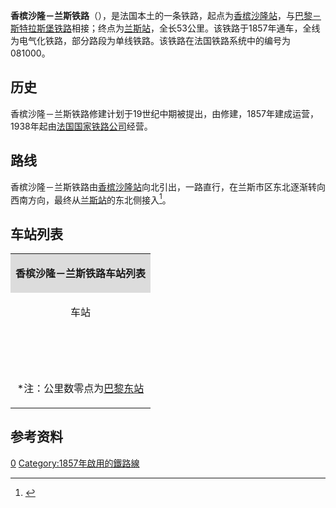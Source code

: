 {{Infobox rail system-route
|collapsed=no
|box_width=
|rail_name=香槟沙隆－兰斯铁路<br>{{lang|fr|Ligne de Châlons-en-Champagne à Reims-Cérès}}
|banner_color=
|sec_banner_color=
|logo_filename=
|image_width=
|logo_bgcolor=
|logo_note=
|image =Voie SNCF reims 1100664.jpg
|imagesize=
|caption=香槟沙隆－兰斯铁路（兰斯附近）
|system_map=
|mapimage_width=
|map_bgcolor=
|locale={{FRA}}
|service_type=客货共用、地方铁路
|start=[[香槟沙隆站|香槟沙隆站]]、[[兰斯站|兰斯站]]
|begin_operation=
|end_operation=
|operation_note=
|system_length=
|length_in_operation=
|total_length=53公里
|status=使用中
|line_title=线路
|lines=[[复线铁路|复线铁路]]
|stations=
|route_title=线路
|main_route=
|secondary_route=
|branch_route=
|standard=
|main_stations=[[香槟沙隆站|香槟沙隆站]]、[[兰斯站|兰斯站]]
|ridership=
|fleet_size=
|max_speed= 
|track_gauge=
|distance_between_mainlines=
|min_radius=
|max_grade=
|block_signal=
|electrified=25 kV – 50 Hz（部分路段）
|depot=
|operator={{法国交通数据|sncf}}
|franchise=
|hq=
|key_person=
|website=
|route_map=
}}

'''香槟沙隆－兰斯铁路'''（{{lang-fr|Ligne de Châlons-en-Champagne à Reims-Cérès}}），是法国本土的一条铁路，起点为[[香槟沙隆站|香槟沙隆站]]，与[[巴黎－斯特拉斯堡铁路|巴黎－斯特拉斯堡铁路]]相接；终点为[[兰斯站|兰斯站]]，全长53公里。该铁路于1857年通车，全线为电气化铁路，部分路段为单线铁路。该铁路在法国铁路系统中的编号为081000。

==历史==

香槟沙隆－兰斯铁路修建计划于19世纪中期被提出，由{{link-fr|法国东部铁路公司|Compagnie des chemins de fer de l'Est}}修建，1857年建成运营，1938年起由[[法国国家铁路公司|法国国家铁路公司]]经营。

==路线==
香槟沙隆－兰斯铁路由[[香槟沙隆站|香槟沙隆站]]向北引出，一路直行，在兰斯市区东北逐渐转向西南方向，最终从[[兰斯站|兰斯站]]的东北侧接入<ref name="geo">{{Cite web|url=https://www.geoportail.gouv.fr/carte|title=Carte|accessdate=2021-01-27|author=Géoportail|language=fr|publisher=Géoportail|archive-url=https://web.archive.org/web/20170129154129/https://www.geoportail.gouv.fr/carte/|archive-date=2017-01-29|dead-url=yes}}</ref>。

==车站列表==
{| class="wikitable mw-collapsible " style="margin:1em auto 1em auto; font-size:smaller"
|colspan="5" align="center" style="background:#DCDCDC"|'''香槟沙隆－兰斯铁路车站列表'''
|-
!align="center" |车站
!align="center" |公里数*
!align="center" |交汇路线
!align="center" |本线停靠车种
!align="center" |可换乘交通
|-
|align="center"|{{Arret|Châlons-en-Champagne|[[香槟沙隆站|香槟沙隆站]]}}
|172.214
|[[巴黎－斯特拉斯堡铁路|巴黎－斯特拉斯堡铁路]]<small>（[[斯特拉斯堡城站|斯特拉斯堡]]方向）</small>↑<br>[[巴黎－斯特拉斯堡铁路|巴黎－斯特拉斯堡铁路]]<small>（[[巴黎东站|巴黎]]方向）</small>↙
|align="center"|{{法国交通数据|ter|ges}} 
|{{法国交通数据|car|51}}<br>{{法国交通数据/城市公共交通|香槟沙隆}}
|-
|align="center"|{{Arret|Saint-Hilaire-au-Temple|[[圣伊莱尔欧唐普勒站|圣伊莱尔欧唐普勒站]]}}
|186.116
|[[圣伊莱尔欧唐普勒－阿贡当日铁路|圣伊莱尔欧唐普勒－阿贡当日铁路]]<small>（[[阿贡当日站|阿贡当日]]方向）</small>↙<br>联络线，前往[[法国高速铁路东线|高铁东线]]巴黎方向↘
|align="center"|{{法国交通数据|ter|ges}}
|
|-
|align="center"|{{Arret|Bouy|[[布伊站|布伊站]]}}
|190.611
|
|align="center"|{{法国交通数据|ter|ges}}
|{{法国交通数据|car|51}}
|-
|align="center"|{{Arret|Mourmelon-le-Petit|[[小穆尔默隆站|小穆尔默隆站]]}}
|196.068
|
|align="center"|{{法国交通数据|ter|ges}}
|{{法国交通数据|car|51}}
|-
|align="center"|{{Arret|Sept-Saulx|[[七柳树站|七柳树站]]}}
|201.656
|
|align="center"|{{法国交通数据|ter|ges}}
|
|-
|align="center"|{{Arret|Val-de-Vesle|[[韦勒谷站|韦勒谷站]]}}
|205.588
|
|align="center"|{{法国交通数据|ter|ges}}
|
|-
|align="center"|{{Arret|Prunay|[[普吕奈站|普吕奈站]]}}
|209.209
|
|align="center"|{{法国交通数据|ter|ges}}
|
|-
|align="center"|{{Arret|Sillery|[[锡耶里站|锡耶里站]]}}
|212.153
|
|align="center"|{{法国交通数据|ter|ges}}
|{{法国交通数据/城市公共交通|兰斯}}
|-
|align="center"|{{Arret|<s>Reims-Cérès|兰斯塞雷斯站</s>}}
|222.100
|联络线，前往[[苏瓦松－日韦铁路|苏瓦松－日韦铁路]]的[[日韦站|日韦]]方向↙
|align="center"|
|{{法国交通数据/城市公共交通|兰斯}}
|-
|align="center"|{{Arret|Reims|[[兰斯站|兰斯站]]}}
|226.270
|[[苏瓦松－日韦铁路|苏瓦松－日韦铁路]]<small>（[[日韦站|日韦]]方向）</small>↖<br>[[兰斯－拉昂铁路|兰斯－拉昂铁路]]<small>（[[拉昂站|拉昂]]方向）</small>↖<br>[[埃佩尔奈－兰斯铁路|埃佩尔奈－兰斯铁路]]<small>（[[埃佩尔奈站|埃佩尔奈]]方向）</small>↓<br>[[苏瓦松－日韦铁路|苏瓦松－日韦铁路]]<small>（[[苏瓦松站|苏瓦松]]方向）</small>↙
|align="center"|{{法国交通数据|tgv}}<br>{{法国交通数据|ter|ges}} 
|{{法国交通数据|car|51}}<br>{{法国交通数据/城市公共交通|兰斯}}
|-
|colspan=5|<nowiki>*</nowiki>注：公里数零点为[[巴黎东站|巴黎东站]]
|}

==参考资料==
{{Reflist}}
[[Category:法國鐵路線|0]]
[[Category:1857年啟用的鐵路線|Category:1857年啟用的鐵路線]]